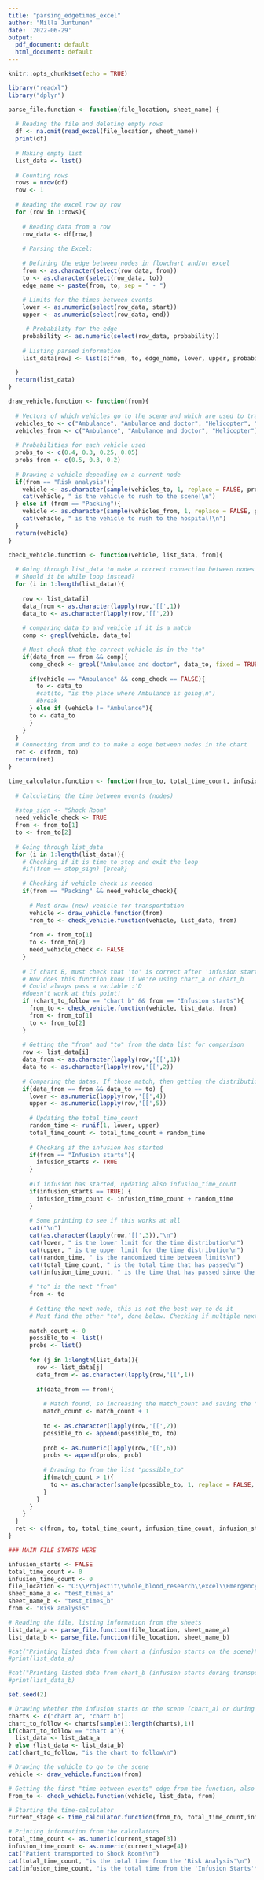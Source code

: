 ```yaml
---
title: "parsing_edgetimes_excel"
author: "Milla Juntunen"
date: '2022-06-29'
output:
  pdf_document: default
  html_document: default
---
```

```r
knitr::opts_chunk$set(echo = TRUE)
```

```r
library("readxl")
library("dplyr")

parse_file.function <- function(file_location, sheet_name) {
  
  # Reading the file and deleting empty rows
  df <- na.omit(read_excel(file_location, sheet_name))
  print(df)
  
  # Making empty list
  list_data <- list()
  
  # Counting rows
  rows = nrow(df) 
  row <- 1
  
  # Reading the excel row by row
  for (row in 1:rows){
    
    # Reading data from a row
    row_data <- df[row,]
    
    # Parsing the Excel:
    
    # Defining the edge between nodes in flowchart and/or excel
    from <- as.character(select(row_data, from))
    to <- as.character(select(row_data, to))
    edge_name <- paste(from, to, sep = " - ")
    
    # Limits for the times between events
    lower <- as.numeric(select(row_data, start))
    upper <- as.numeric(select(row_data, end))

     # Probability for the edge
    probability <- as.numeric(select(row_data, probability))
    
    # Listing parsed information
    list_data[row] <- list(c(from, to, edge_name, lower, upper, probability))

  }
  return(list_data)
}
```

```r
draw_vehicle.function <- function(from){
  
  # Vectors of which vehicles go to the scene and which are used to transport the patient   to the hospital
  vehicles_to <- c("Ambulance", "Ambulance and doctor", "Helicopter", "Fire truck")
  vehicles_from <- c("Ambulance", "Ambulance and doctor", "Helicopter")
  
  # Probabilities for each vehicle used
  probs_to <- c(0.4, 0.3, 0.25, 0.05)
  probs_from <- c(0.5, 0.3, 0.2)
  
  # Drawing a vehicle depending on a current node
  if(from == "Risk analysis"){
    vehicle <- as.character(sample(vehicles_to, 1, replace = FALSE, probs_to))
    cat(vehicle, " is the vehicle to rush to the scene!\n")
  } else if (from == "Packing"){
    vehicle <- as.character(sample(vehicles_from, 1, replace = FALSE, probs_from))
    cat(vehicle, " is the vehicle to rush to the hospital!\n")
  }
  return(vehicle)
}
```

```r
check_vehicle.function <- function(vehicle, list_data, from){
  
  # Going through list_data to make a correct connection between nodes and to find a match between vehicle and edge
  # Should it be while loop instead?
  for (i in 1:length(list_data)){
    
    row <- list_data[i]
    data_from <- as.character(lapply(row,'[[',1))
    data_to <- as.character(lapply(row,'[[',2))
    
    # comparing data_to and vehicle if it is a match
    comp <- grepl(vehicle, data_to)

    # Must check that the correct vehicle is in the "to"
    if(data_from == from && comp){
      comp_check <- grepl("Ambulance and doctor", data_to, fixed = TRUE)
      
      if(vehicle == "Ambulance" && comp_check == FALSE){
        to <- data_to
        #cat(to, "is the place where Ambulance is going\n")
        #break
      } else if (vehicle != "Ambulance"){ 
      to <- data_to 
      }
    }
  }
  # Connecting from and to to make a edge between nodes in the chart
  ret <- c(from, to)
  return(ret)
}
```

```r
time_calculator.function <- function(from_to, total_time_count, infusion_time_count, list_data, infusion_starts){
  
  # Calculating the time between events (nodes)
  
  #stop_sign <- "Shock Room"
  need_vehicle_check <- TRUE
  from <- from_to[1]
  to <- from_to[2]
  
  # Going through list_data
  for (i in 1:length(list_data)){
    # Checking if it is time to stop and exit the loop
    #if(from == stop_sign) {break}
  
    # Checking if vehicle check is needed
    if(from == "Packing" && need_vehicle_check){
      
      # Must draw (new) vehicle for transportation
      vehicle <- draw_vehicle.function(from)
      from_to <- check_vehicle.function(vehicle, list_data, from)
      
      from <- from_to[1]
      to <- from_to[2]
      need_vehicle_check <- FALSE
    }
    
    # If chart B, must check that 'to' is correct after 'infusion starts' (matches vehicle)
    # How does this function know if we're using chart_a or chart_b
    # Could always pass a variable :'D
    #doesn't work at this point!
    if (chart_to_follow == "chart b" && from == "Infusion starts"){
      from_to <- check_vehicle.function(vehicle, list_data, from)
      from <- from_to[1]
      to <- from_to[2]
    }
  
    # Getting the "from" and "to" from the data list for comparison
    row <- list_data[i]
    data_from <- as.character(lapply(row,'[[',1))
    data_to <- as.character(lapply(row,'[[',2))
    
    # Comparing the datas. If those match, then getting the distribution limits. 
    if(data_from == from && data_to == to) { 
      lower <- as.numeric(lapply(row,'[[',4))
      upper <- as.numeric(lapply(row,'[[',5))
      
      # Updating the total_time_count
      random_time <- runif(1, lower, upper)
      total_time_count <- total_time_count + random_time
      
      # Checking if the infusion has started
      if(from == "Infusion starts"){
        infusion_starts <- TRUE
      }
    
      #If infusion has started, updating also infusion_time_count
      if(infusion_starts == TRUE) {
        infusion_time_count <- infusion_time_count + random_time
      }
    
      # Some printing to see if this works at all
      cat("\n")
      cat(as.character(lapply(row,'[[',3)),"\n")
      cat(lower, " is the lower limit for the time distribution\n")
      cat(upper, " is the upper limit for the time distribution\n")
      cat(random_time, " is the randomized time between limits\n")
      cat(total_time_count, " is the total time that has passed\n")
      cat(infusion_time_count, " is the time that has passed since the infusion started\n\n")
   
      # "to" is the next "from"
      from <- to
      
      # Getting the next node, this is not the best way to do it
      # Must find the other "to", done below. Checking if multiple next nodes exists and drawing one with given probabilities.
      
      match_count <- 0
      possible_to <- list()
      probs <- list()
      
      for (j in 1:length(list_data)){
        row <- list_data[j]
        data_from <- as.character(lapply(row,'[[',1))
        
        if(data_from == from){
          
          # Match found, so increasing the match_count and saving the "to" in a list
          match_count <- match_count + 1
          
          to <- as.character(lapply(row,'[[',2))
          possible_to <- append(possible_to, to)
          
          prob <- as.numeric(lapply(row,'[[',6))
          probs <- append(probs, prob)
          
          # Drawing to from the list "possible_to"
          if(match_count > 1){
            to <- as.character(sample(possible_to, 1, replace = FALSE, probs))
          }
        }
      }
    }
  }
  ret <- c(from, to, total_time_count, infusion_time_count, infusion_starts)
}
```

```r
### MAIN FILE STARTS HERE

infusion_starts <- FALSE
total_time_count <- 0
infusion_time_count <- 0
file_location <- "C:\\Projektit\\whole_blood_research\\excel\\EmergencyProcess_EdgeTimes.xlsx"
sheet_name_a <- "test_times_a"
sheet_name_b <- "test_times_b"
from <- "Risk analysis"

# Reading the file, listing information from the sheets
list_data_a <- parse_file.function(file_location, sheet_name_a)
list_data_b <- parse_file.function(file_location, sheet_name_b)

#cat("Printing listed data from chart_a (infusion starts on the scene)\n\n")
#print(list_data_a)

#cat("Printing listed data from chart_b (infusion starts during transport)\n\n")
#print(list_data_b)

set.seed(2)

# Drawing whether the infusion starts on the scene (chart_a) or during transportation (chart_b)
charts <- c("chart a", "chart b")
chart_to_follow <- charts[sample(1:length(charts),1)]
if(chart_to_follow == "chart a"){
  list_data <- list_data_a
} else {list_data <- list_data_b}
cat(chart_to_follow, "is the chart to follow\n")

# Drawing the vehicle to go to the scene
vehicle <- draw_vehicle.function(from)

# Getting the first "time-between-events" edge from the function, also checking if the vehicle is okay
from_to <- check_vehicle.function(vehicle, list_data, from)

# Starting the time-calculator
current_stage <- time_calculator.function(from_to, total_time_count,infusion_time_count, list_data, infusion_starts)

# Printing information from the calculators
total_time_count <- as.numeric(current_stage[3])
infusion_time_count <- as.numeric(current_stage[4])
cat("Patient transported to Shock Room!\n")
cat(total_time_count, "is the total time from the 'Risk Analysis'\n")
cat(infusion_time_count, "is the total time from the 'Infusion Starts'\n\n")

```

